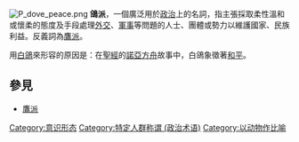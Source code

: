 {{unreferenced|time=2015-08-24T18:30:15+00:00}}
[[File:P_dove_peace.png|right]]
'''鴿派'''，一個廣泛用於[[政治|政治]]上的名詞，指主張採取柔性溫和或懷柔的態度及手段處理[[外交|外交]]、[[軍事|軍事]]等問題的人士、團體或勢力以維護國家、民族利益。反義詞為[[鷹派|鷹派]]。

用[[鴿子|白鴿]]來形容的原因是：在[[聖經|聖經]]的[[諾亞方舟|諾亞方舟]]故事中，白鴿象徵著[[和平|和平]]。

==參見==
*[[鷹派|鷹派]]
{{Poli-stub}}
[[Category:意识形态|Category:意识形态]]
[[Category:特定人群称谓_(政治术语)|Category:特定人群称谓 (政治术语)]]
[[Category:以动物作比喻|Category:以动物作比喻]]